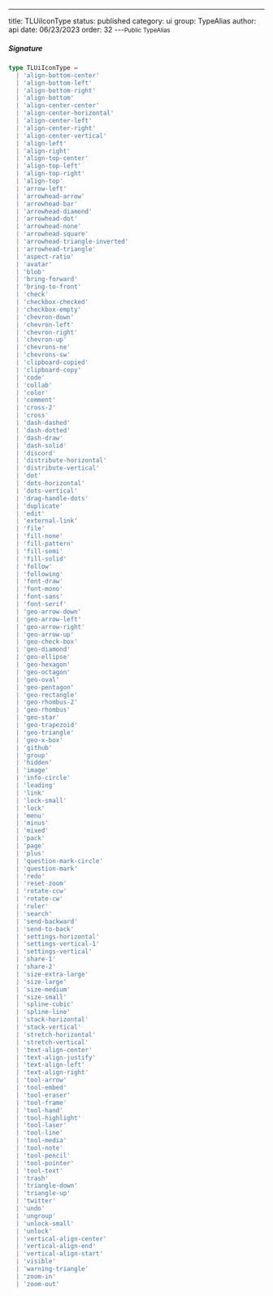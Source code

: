 ---
title: TLUiIconType
status: published
category: ui
group: TypeAlias
author: api
date: 06/23/2023
order: 32
---<Small>Public TypeAlias</Small>




##### Signature


```ts
type TLUiIconType =
  | 'align-bottom-center'
  | 'align-bottom-left'
  | 'align-bottom-right'
  | 'align-bottom'
  | 'align-center-center'
  | 'align-center-horizontal'
  | 'align-center-left'
  | 'align-center-right'
  | 'align-center-vertical'
  | 'align-left'
  | 'align-right'
  | 'align-top-center'
  | 'align-top-left'
  | 'align-top-right'
  | 'align-top'
  | 'arrow-left'
  | 'arrowhead-arrow'
  | 'arrowhead-bar'
  | 'arrowhead-diamond'
  | 'arrowhead-dot'
  | 'arrowhead-none'
  | 'arrowhead-square'
  | 'arrowhead-triangle-inverted'
  | 'arrowhead-triangle'
  | 'aspect-ratio'
  | 'avatar'
  | 'blob'
  | 'bring-forward'
  | 'bring-to-front'
  | 'check'
  | 'checkbox-checked'
  | 'checkbox-empty'
  | 'chevron-down'
  | 'chevron-left'
  | 'chevron-right'
  | 'chevron-up'
  | 'chevrons-ne'
  | 'chevrons-sw'
  | 'clipboard-copied'
  | 'clipboard-copy'
  | 'code'
  | 'collab'
  | 'color'
  | 'comment'
  | 'cross-2'
  | 'cross'
  | 'dash-dashed'
  | 'dash-dotted'
  | 'dash-draw'
  | 'dash-solid'
  | 'discord'
  | 'distribute-horizontal'
  | 'distribute-vertical'
  | 'dot'
  | 'dots-horizontal'
  | 'dots-vertical'
  | 'drag-handle-dots'
  | 'duplicate'
  | 'edit'
  | 'external-link'
  | 'file'
  | 'fill-none'
  | 'fill-pattern'
  | 'fill-semi'
  | 'fill-solid'
  | 'follow'
  | 'following'
  | 'font-draw'
  | 'font-mono'
  | 'font-sans'
  | 'font-serif'
  | 'geo-arrow-down'
  | 'geo-arrow-left'
  | 'geo-arrow-right'
  | 'geo-arrow-up'
  | 'geo-check-box'
  | 'geo-diamond'
  | 'geo-ellipse'
  | 'geo-hexagon'
  | 'geo-octagon'
  | 'geo-oval'
  | 'geo-pentagon'
  | 'geo-rectangle'
  | 'geo-rhombus-2'
  | 'geo-rhombus'
  | 'geo-star'
  | 'geo-trapezoid'
  | 'geo-triangle'
  | 'geo-x-box'
  | 'github'
  | 'group'
  | 'hidden'
  | 'image'
  | 'info-circle'
  | 'leading'
  | 'link'
  | 'lock-small'
  | 'lock'
  | 'menu'
  | 'minus'
  | 'mixed'
  | 'pack'
  | 'page'
  | 'plus'
  | 'question-mark-circle'
  | 'question-mark'
  | 'redo'
  | 'reset-zoom'
  | 'rotate-ccw'
  | 'rotate-cw'
  | 'ruler'
  | 'search'
  | 'send-backward'
  | 'send-to-back'
  | 'settings-horizontal'
  | 'settings-vertical-1'
  | 'settings-vertical'
  | 'share-1'
  | 'share-2'
  | 'size-extra-large'
  | 'size-large'
  | 'size-medium'
  | 'size-small'
  | 'spline-cubic'
  | 'spline-line'
  | 'stack-horizontal'
  | 'stack-vertical'
  | 'stretch-horizontal'
  | 'stretch-vertical'
  | 'text-align-center'
  | 'text-align-justify'
  | 'text-align-left'
  | 'text-align-right'
  | 'tool-arrow'
  | 'tool-embed'
  | 'tool-eraser'
  | 'tool-frame'
  | 'tool-hand'
  | 'tool-highlight'
  | 'tool-laser'
  | 'tool-line'
  | 'tool-media'
  | 'tool-note'
  | 'tool-pencil'
  | 'tool-pointer'
  | 'tool-text'
  | 'trash'
  | 'triangle-down'
  | 'triangle-up'
  | 'twitter'
  | 'undo'
  | 'ungroup'
  | 'unlock-small'
  | 'unlock'
  | 'vertical-align-center'
  | 'vertical-align-end'
  | 'vertical-align-start'
  | 'visible'
  | 'warning-triangle'
  | 'zoom-in'
  | 'zoom-out'
```

